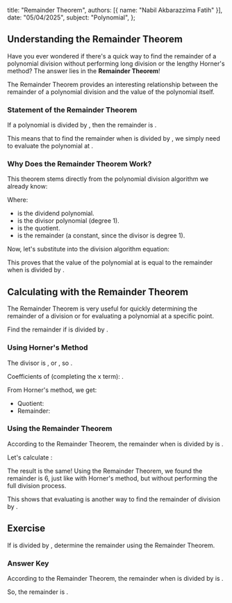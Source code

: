   title: "Remainder Theorem",
  authors: [{ name: "Nabil Akbarazzima Fatih" }],
  date: "05/04/2025",
  subject: "Polynomial",
};

## Understanding the Remainder Theorem

Have you ever wondered if there's a quick way to find the remainder of a polynomial division without performing long division or the lengthy Horner's method? The answer lies in the **Remainder Theorem**!

The Remainder Theorem provides an interesting relationship between the remainder of a polynomial division and the value of the polynomial itself.

### Statement of the Remainder Theorem

If a polynomial <InlineMath math="P(x)" /> is divided by <InlineMath math="(x - c)" />, then the remainder is <InlineMath math="S = P(c)" />.

This means that to find the remainder when <InlineMath math="P(x)" /> is divided by <InlineMath math="(x - c)" />, we simply need to evaluate the polynomial <InlineMath math="P(x)" /> at <InlineMath math="x = c" />.

### Why Does the Remainder Theorem Work?

This theorem stems directly from the polynomial division algorithm we already know:

<BlockMath math="P(x) = (x - c) \cdot H(x) + S" />

Where:

- <InlineMath math="P(x)" /> is the dividend polynomial.
- <InlineMath math="(x - c)" /> is the divisor polynomial (degree 1).
- <InlineMath math="H(x)" /> is the quotient.
- <InlineMath math="S" /> is the remainder (a constant, since the divisor is degree 1).

Now, let's substitute <InlineMath math="x = c" /> into the division algorithm equation:

<div className="flex flex-col gap-4">
  <BlockMath math="P(c) = (c - c) \cdot H(c) + S" />
  <BlockMath math="P(c) = (0) \cdot H(c) + S" />
  <BlockMath math="P(c) = 0 + S" />
  <BlockMath math="P(c) = S" />
</div>

This proves that the value of the polynomial <InlineMath math="P(x)" /> at <InlineMath math="x = c" /> is equal to the remainder <InlineMath math="S" /> when <InlineMath math="P(x)" /> is divided by <InlineMath math="(x - c)" />.

## Calculating with the Remainder Theorem

The Remainder Theorem is very useful for quickly determining the remainder of a division or for evaluating a polynomial at a specific point.

Find the remainder if <InlineMath math="P(x) = 2x^5 + 5x^4 - 10x^3 + 9x^2 - 10" /> is divided by <InlineMath math="x + 4" />.

### Using Horner's Method

The divisor is <InlineMath math="x + 4" />, or <InlineMath math="x - (-4)" />, so <InlineMath math="c = -4" />.

Coefficients of <InlineMath math="P(x)" /> (completing the x term): <InlineMath math="2, 5, -10, 9, 0, -10" />.

<BlockMath
  math="
\begin{array}{c|cccccc}
-4 & 2 & 5 & -10 & 9 & 0 & -10 \\
  &   & -8 & 12 & -8 & -4 & 16 \\
\hline
  & 2 & -3 & 2 & 1 & -4 & \boxed{6} \\
\end{array}
"
/>

From Horner's method, we get:

- Quotient: <InlineMath math="H(x) = 2x^4 - 3x^3 + 2x^2 + x - 4" />
- Remainder: <InlineMath math="S = \boxed{6}" />

### Using the Remainder Theorem

According to the Remainder Theorem, the remainder when <InlineMath math="P(x)" /> is divided by <InlineMath math="x - (-4)" /> is <InlineMath math="P(-4)" />.

Let's calculate <InlineMath math="P(-4)" />:

<div className="flex flex-col gap-4">
  <BlockMath math="P(-4) = 2(-4)^5 + 5(-4)^4 - 10(-4)^3 + 9(-4)^2 - 10" />
  <BlockMath math="P(-4) = 2(-1024) + 5(256) - 10(-64) + 9(16) - 10" />
  <BlockMath math="P(-4) = -2048 + 1280 + 640 + 144 - 10" />
  <BlockMath math="P(-4) = -2048 + 1920 + 144 - 10" />
  <BlockMath math="P(-4) = -128 + 144 - 10" />
  <BlockMath math="P(-4) = 16 - 10" />
  <BlockMath math="P(-4) = 6" />
</div>

The result is the same! Using the Remainder Theorem, we found the remainder is 6, just like with Horner's method, but without performing the full division process.

This shows that evaluating <InlineMath math="P(c)" /> is another way to find the remainder of division by <InlineMath math="(x-c)" />.

## Exercise

If <InlineMath math="P(x) = 3x^5 - 20x^4 - 6x^3 - 48x - 8" /> is divided by <InlineMath math="x - 7" />, determine the remainder using the Remainder Theorem.

### Answer Key

According to the Remainder Theorem, the remainder when <InlineMath math="P(x)" /> is divided by <InlineMath math="x - 7" /> is <InlineMath math="P(7)" />.

<div className="flex flex-col gap-4">
  <BlockMath math="P(7) = 3(7)^5 - 20(7)^4 - 6(7)^3 - 48(7) - 8" />
  <BlockMath math="P(7) = 3(16807) - 20(2401) - 6(343) - 336 - 8" />
  <BlockMath math="P(7) = 50421 - 48020 - 2058 - 336 - 8" />
  <BlockMath math="P(7) = 2401 - 2058 - 336 - 8" />
  <BlockMath math="P(7) = 343 - 336 - 8" />
  <BlockMath math="P(7) = 7 - 8" />
  <BlockMath math="P(7) = -1" />
</div>

So, the remainder is <InlineMath math="-1" />.
